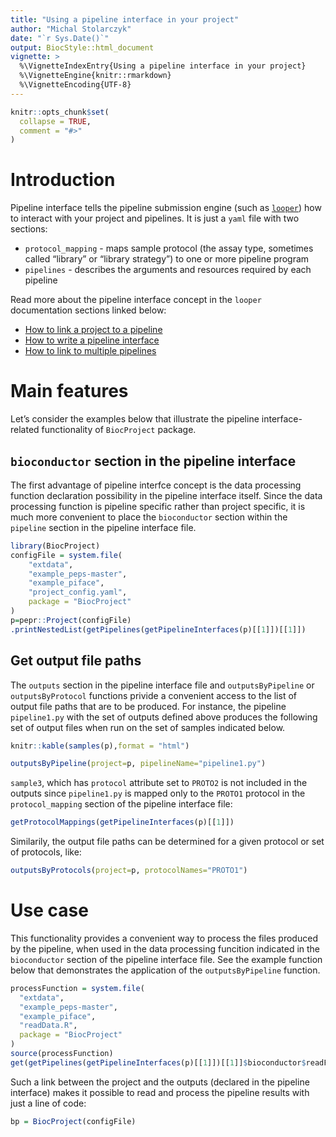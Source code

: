 ```yaml
---
title: "Using a pipeline interface in your project"
author: "Michal Stolarczyk"
date: "`r Sys.Date()`"
output: BiocStyle::html_document
vignette: >
  %\VignetteIndexEntry{Using a pipeline interface in your project}
  %\VignetteEngine{knitr::rmarkdown}
  %\VignetteEncoding{UTF-8}
---
```


```r
knitr::opts_chunk$set(
  collapse = TRUE,
  comment = "#>"
)
```

# Introduction

Pipeline interface tells the pipeline submission engine (such as [`looper`](http://code.databio.org/looper/)) how to interact with your project and pipelines. It is just a `yaml` file with two sections:

* `protocol_mapping` - maps sample protocol (the assay type, sometimes called "library" or "library strategy") to one or more pipeline program
* `pipelines` - describes the arguments and resources required by each pipeline

Read more about the pipeline interface concept in the `looper` documentation sections linked below:

* [How to link a project to a pipeline](http://code.databio.org/looper/linking-a-pipeline/)
* [How to write a pipeline interface](http://code.databio.org/looper/pipeline-interface/)
* [How to link to multiple pipelines](http://code.databio.org/looper/linking-multiple-pipelines/)

# Main features

Let's consider the examples below that illustrate the pipeline interface-related functionality of `BiocProject` package. 

## `bioconductor` section in the pipeline interface

The first advantage of pipeline interfce concept is the data processing function declaration possibility in the pipeline interface itself. Since the data processing function is pipeline specific rather than project specific, it is much more convenient to place the `bioconductor` section within the `pipeline` section in the pipeline interface file.

```r
library(BiocProject)
configFile = system.file(
    "extdata",
    "example_peps-master",
    "example_piface",
    "project_config.yaml",
    package = "BiocProject"
)
p=pepr::Project(configFile)
.printNestedList(getPipelines(getPipelineInterfaces(p)[[1]])[[1]])
```

## Get output file paths

The `outputs` section in the pipeline interface file and `outputsByPipeline` or `outputsByProtocol` functions privide a convenient access to the list of output file paths that are to be produced. 
For instance, the pipeline `pipeline1.py` with the set of outputs defined above produces the following set of output files when run on the set of samples indicated below.

```r
knitr::kable(samples(p),format = "html")
```

```r
outputsByPipeline(project=p, pipelineName="pipeline1.py")
```

`sample3`, which has `protocol` attribute set to `PROTO2` is not included in the outputs since `pipeline1.py` is mapped only to the `PROTO1` protocol in the `protocol_mapping` section of the pipeline interface file:

```r
getProtocolMappings(getPipelineInterfaces(p)[[1]])
```

Similarily, the output file paths can be determined for a given protocol or set of protocols, like:

```r
outputsByProtocols(project=p, protocolNames="PROTO1")
```

# Use case

This functionality provides a convenient way to process the files produced by the pipeline, when used in the data processing funcition indicated in the `bioconductor` section of the pipeline interface file. See the example function below that demonstrates the application of the `outputsByPipeline` function.

```r
processFunction = system.file(
  "extdata",
  "example_peps-master",
  "example_piface",
  "readData.R",
  package = "BiocProject"
)
source(processFunction)
get(getPipelines(getPipelineInterfaces(p)[[1]])[[1]]$bioconductor$readFunName)
```
Such a link between the project and the outputs (declared in the pipeline interface) makes it possible to read and process the pipeline results with just a line of code:

```r
bp = BiocProject(configFile)
```